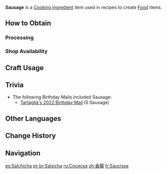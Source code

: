 {{Item Infobox
|id          = 110011
|image       = Item Sausage.png
|type        = Cooking Ingredients
|invCategory = Materials
|description = Finely minced meat wrapped in a skin. A staple of every meat lover's daily diet.
|rarity      = 3
|source1     = [[Processing]]
|source2     = {{Sold By}}
}}
'''Sausage''' is a [[Cooking Ingredient]] item used in recipes to create [[Food]] items.

==How to Obtain==
===Processing===
{{Recipe
|type = Processing
|Raw Meat = 3
|time = 20
|sort = Raw Meat
}}

===Shop Availability===
{{Shop Availability}}

==Craft Usage==
{{Craft Usage}}

==Trivia==
* The following Birthday Mails included Sausage:
** [[Birthday/Tartaglia#Let's Meet Up!|Tartaglia's 2022 Birthday Mail]] (5 Sausage)

==Other Languages==
{{Other Languages|default_hidden = 1
|en      = Sausage
|zhs     = 香肠
|zhs_rm  = Xiāngcháng
|zht     = 香腸
|zht_rm  = Xiāngcháng
|ja      = ソーセージ
|ja_rm   = Sooseeji
|ko      = 소시지
|ko_rm   = Sosiji
|es      = Salchicha
|fr      = Saucisse
|ru      = Сосиска
|th      = Sausage
|vi      = Xúc Xích
|de      = Wurst
|id      = Sausage
|pt      = Salsicha
}}

==Change History==
{{Change History|1.0}}

==Navigation==
{{Material Navbox|type=Crafting Materials}}

[[es:Salchicha]]
[[pt-br:Salsicha]]
[[ru:Сосиска]]
[[zh:香腸]]
[[fr:Saucisse]]